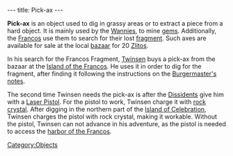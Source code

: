---
title: Pick-ax
---

{{twinsunica import}}{{Infobox Item
 |image=Pickax.gif
 |type=tool
 |critical=yes
 |magical=no
 |unique=yes
 |lba1=
 |lba2=yes
 |upgrades=no
 |rowposition=4
 |columnposition=6
 |effect=none
 |effectamount=
 |purpose=
 |combattype=none
 |powerlevel=none
 |rate=none
 |range=none
 |damage=none
}}

'''Pick-ax''' is an object used to dig in grassy areas or to extract a piece from a hard object. It is mainly used by the [[Wannies]], to mine [[gems]]. Additionally, the [[Francos]] use them to search for their lost [[Francos fragment|fragment]]. Such axes are available for sale at the local [[Francos bazaar|bazaar]] for 20 [[Zlito]]s.

In his search for the Francos Fragment, [[Twinsen]] buys a pick-ax from the bazaar at the [[Island of the Francos]]. He uses it in order to dig for the fragment, after finding it following the instructions on the [[Burgermaster's notes]].

The second time Twinsen needs the pick-ax is after the [[Dissidents]] give him with a [[Laser Pistol]]. For the pistol to work, Twinsen charge it with [[rock crystal]]. After digging in the northern part of the [[Island of Celebration]], Twinsen charges the pistol with rock crystal, making it workable. Without the pistol, Twinsen can not advance in his adventure, as the pistol is needed to access the [[harbor of the Francos]].

[[Category:Objects]]